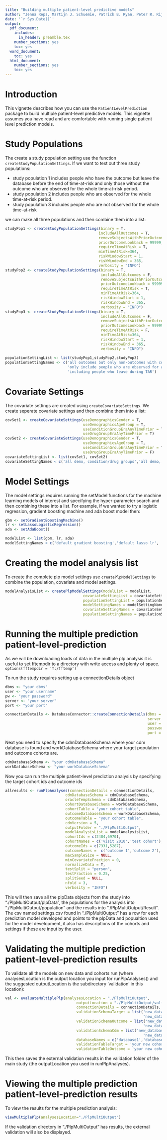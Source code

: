 ```yaml
---
title: "Building multiple patient-level predictive models"
author: "Jenna Reps, Martijn J. Schuemie, Patrick B. Ryan, Peter R. Rijnbeek"
date: '`r Sys.Date()`'
output:
  pdf_document:
    includes:
      in_header: preamble.tex
    number_sections: yes
    toc: yes
  word_document:
    toc: yes
  html_document:
    number_sections: yes
    toc: yes
---
```

  <!--
  %\VignetteEngine{knitr}
%\VignetteIndexEntry{Building multiple patient-level predictive models}
-->

\newpage
# Introduction
This vignette describes how you can use the `PatientLevelPrediction` package to build multiple patient-level predictive models. This vignette assumes you have read and are comfortable with running single patient level prediction models.


# Study Populations
The create a study population setting use the function `createStudyPopulationSettings`.  If we want to test out three study populations:

- study population 1 includes people who have the outcome but leave the database before the end of time-at-risk and only those without the outcome who are observed for the whole time-at-risk period.
- study population 2 includes people who are observed for the whole time-at-risk period.
- study population 3 includes people who are not observed for the whole time-at-risk

we can make all three populations and then combine them into a list:

```r
studyPop1 <- createStudyPopulationSettings(binary = T,
                                          includeAllOutcomes = T,
                                          removeSubjectsWithPriorOutcome = TRUE,
                                          priorOutcomeLookback = 99999,
                                          requireTimeAtRisk = T,
                                          minTimeAtRisk=364,
                                          riskWindowStart = 1,
                                          riskWindowEnd = 365,
                                          verbosity = "INFO")
studyPop2 <- createStudyPopulationSettings(binary = T,
                                           includeAllOutcomes = F,
                                           removeSubjectsWithPriorOutcome = TRUE,
                                           priorOutcomeLookback = 99999,
                                           requireTimeAtRisk = T,
                                           minTimeAtRisk=364,
                                           riskWindowStart = 1,
                                           riskWindowEnd = 365,
                                           verbosity = "INFO")
studyPop3 <- createStudyPopulationSettings(binary = T,
                                           includeAllOutcomes = F,
                                           removeSubjectsWithPriorOutcome = TRUE,
                                           priorOutcomeLookback = 99999,
                                           requireTimeAtRisk = F,
                                           minTimeAtRisk=364,
                                           riskWindowStart = 1,
                                           riskWindowEnd = 365,
                                           verbosity = "INFO")
                                           
populationSettingList <- list(studyPop1,studyPop2,studyPop3)
populationSettingNames <- c('all outcomes but only non-outcomes with complete TAR',
                            'only include people who are observed for all TAR',
                            'including people who leave during TAR')
```
# Covariate Settings   
The covariate settings are created using `createCovariateSettings`.  We create seperate covariate settings and then combine them into a list:

```r
covSet1 <- createCovariateSettings(useDemographicsGender = T, 
                                   useDemographicsAgeGroup = T, 
                                   useConditionGroupEraAnyTimePrior = T,
                                   useDrugGroupEraAnyTimePrior = T)
covSet2 <- createCovariateSettings(useDemographicsGender = T, 
                                   useDemographicsAgeGroup = T, 
                                   useConditionGroupEraAnyTimePrior = T,
                                   useDrugGroupEraAnyTimePrior = F)
covariateSettingList <- list(covSet1, covSet2)
covariateSettingNames < c('all demo, condition/drug groups','all demo, condition groups')
```                                   
# Model Settings                                    
The model settings requires running the setModel functions for the machine learning models of interest and specifying the hyper-parameter search and then combining these into a list.  For example, if we wanted to try a logistic regression, gradient boosting machine and ada boost model then:

```r
gbm <- setGradientBoostingMachine()
lr <- setLassoLogisticRegression()
ada <- setAdaBoost()

modelList <- list(gbm, lr, ada)
modelSettingNames < c('default gradient boosting','default lasso lr', 'default ada boost')
```   

# Creating the model analysis list   
To create the complete plp model settings use `createPlpModelSettings` to combine the population, covariate and model settings.

```r
modelAnalysisList <- createPlpModelSettings(modelList = modelList, 
                                   covariateSettingList = covariateSettingList,
                                   populationSettingList = populationSettingList,
                                   modelSettingNames = modelSettingNames,
                                   covariateSettingNames = covariateSettingNames, 
                                   populationSettingNames = populationSettingNames)
```  

# Running the multiple prediction patient-level-prediction
As we will be downloading loads of data in the multiple plp analysis it is useful to set fftempdir to a directory with write access and plenty of space.
`options(fftempdir = 'T:/fftemp')`

To run the study requires setting up a connectionDetails object

```r
dbms <- "your dbms"
user <- "your username"
pw <- "your password"
server <- "your server"
port <- "your port"

connectionDetails <- DatabaseConnector::createConnectionDetails(dbms = dbms,
                                                                server = server,
                                                                user = user,
                                                                password = pw,
                                                                port = port)
```

Next you need to specify the cdmDatabaseSchema where your cdm database is found and workDatabaseSchema where your target population and outcome cohorts are.

```r
cdmDatabaseSchema <- "your cdmDatabaseSchema"
workDatabaseSchema <- "your workDatabaseSchema"
```

Now you can run the multiple patient-level prediction analysis by specifying the target cohort ids and outcome ids 

```r
allresults <- runPlpAnalyses(connectionDetails = connectionDetails,
                           cdmDatabaseSchema = cdmDatabaseSchema,
                           oracleTempSchema = cdmDatabaseSchema,
                           cohortDatabaseSchema = workDatabaseSchema,
                           cohortTable = "your cohort table",
                           outcomeDatabaseSchema = workDatabaseSchema,
                           outcomeTable = "your cohort table",
                           cdmVersion = 5,
                           outputFolder = "./PlpMultiOutput",
                           modelAnalysisList = modelAnalysisList,
                           cohortIds = c(2484,6970),
                           cohortNames = c('visit 2010','test cohort'),
                           outcomeIds = c(7331,5287),
                           outcomeNames =  c('outcome 1','outcome 2'),
                           maxSampleSize = NULL,
                           minCovariateFraction = 0,
                           normalizeData = T,
                           testSplit = "person",
                           testFraction = 0.25,
                           splitSeed = NULL,
                           nfold = 3,
                           verbosity = "INFO")
```
This will then save all the plpData objects from the study into "./PlpMultiOutput/plpData", the populations for the analysis into "./PlpMultiOutput/population" and the results into "./PlpMultiOutput/Result".  The csv named settings.csv found in "./PlpMultiOutput" has a row for each prediction model developed and points to the plpData and popualtion used for the model development, it also has descriptions of the cohorts and settings if these are input by the user.

# Validating the multiple prediction patient-level-prediction results
To validate all the models on new data and cohorts run (where analysesLocation is the output location you input for runPlpAnalyses() and the suggested outputLocation is the subdirectory 'validation' in this location):
```r
val <- evaluateMultiplePlp(analysesLocation = "./PlpMultiOutput",
                                outputLocation = "./PlpMultiOutput/validation",
                                connectionDetails = connectionDetails, 
                                validationSchemaTarget = list('new_database_1.dbo',
                                                              'new_database_2.dbo'),
                                validationSchemaOutcome = list('new_database_1.dbo',
                                                              'new_database_2.dbo'),
                                validationSchemaCdm = list('new_database_1.dbo',
                                                              'new_database_2.dbo'), 
                                databaseNames = c('database1','database2'),
                                validationTableTarget = 'your new cohort table',
                                validationTableOutcome = 'your new cohort table')
```
This then saves the external validation results in the validation folder of the main study (the outputLocation you used in runPlpAnalyses).

# Viewing the multiple prediction patient-level-prediction results
To view the results for the multiple prediction analysis:
```r
viewMultiplePlp(analysesLocation="./PlpMultiOutput")
```
If the validation directory in "./PlpMultiOutput" has results, the external validation will also be displayed.